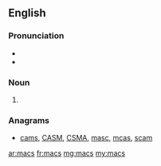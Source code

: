 ==English==

===Pronunciation===
* {{IPA|/mæks/|lang=en}}
* {{homophones|macks|max|lang=en}}

===Noun===
{{head|en|plural}}

# {{plural of|mac|lang=en}}

===Anagrams===
* [[cams#English|cams]], [[CASM#English|CASM]], [[CSMA#English|CSMA]], [[masc#English|masc]], [[mcas#English|mcas]], [[scam#English|scam]]

[[ar:macs]]
[[fr:macs]]
[[mg:macs]]
[[my:macs]]